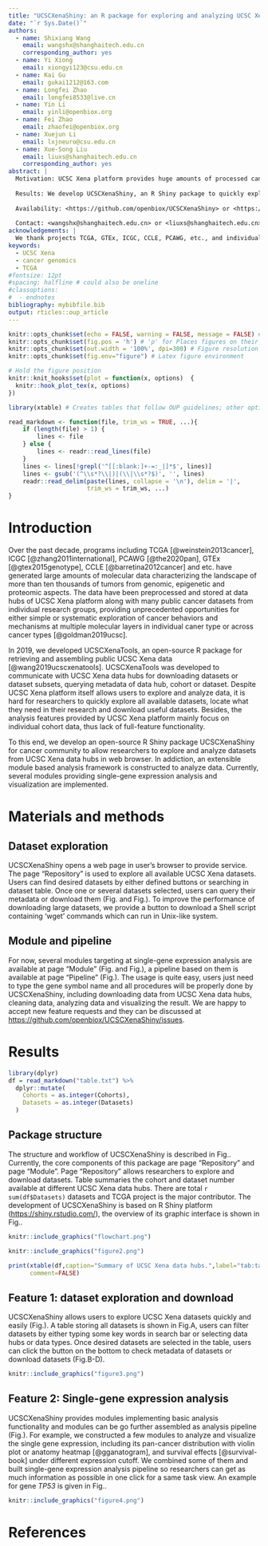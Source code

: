 ```yaml
---
title: "UCSCXenaShiny: an R package for exploring and analyzing UCSC Xena public datasets in web browser"
date: "`r Sys.Date()`"
authors:
  - name: Shixiang Wang
    email: wangshx@shanghaitech.edu.cn
    corresponding_author: yes
  - name: Yi Xiong
    email: xiongyi123@csu.edu.cn
  - name: Kai Gu
    email: gukai1212@163.com
  - name: Longfei Zhao
    email: longfei8533@live.cn
  - name: Yin Li
    email: yinli@openbiox.org
  - name: Fei Zhao
    email: zhaofei@openbiox.org
  - name: Xuejun Li
    email: lxjneuro@csu.edu.cn
  - name: Xue-Song Liu
    email: liuxs@shanghaitech.edu.cn
    corresponding_author: yes
abstract: |
  Motivation: UCSC Xena platform provides huge amounts of processed cancer omics data from big public projects like TCGA or individual reserach groups for enabling unprecedented research opportunities. In 2019, we developed UCSCXenaTools, an R package for retrieval of UCSC Xena data. However, an easier dataset exploration and analysis tool is still lack, especially for researchers without programming experience.
  
  Results: We develop UCSCXenaShiny, an R Shiny package to quickly explore, download all datasets from UCSC Xena data hubs. In addiction, a module based analysis framework is constructed to analyze and visualize data.
  
  Availability: <https://github.com/openbiox/UCSCXenaShiny> or <https://cran.r-project.org/package=UCSCXenaShiny>. 
  
  Contact: <wangshx@shanghaitech.edu.cn> or <liuxs@shanghaitech.edu.cn>.
acknowledgements: |
  We thank projects TCGA, GTEx, ICGC, CCLE, PCAWG, etc., and individual research groups for making cancer genomics data public. We thank UCSC Xena platform for providing data processing, integration and download.
keywords:
  - UCSC Xena
  - cancer genomics
  - TCGA
#fontsize: 12pt
#spacing: halfline # could also be oneline
#classoptions:
#  - endnotes
bibliography: mybibfile.bib
output: rticles::oup_article
---
```


```r
knitr::opts_chunk$set(echo = FALSE, warning = FALSE, message = FALSE) # By default, hide code; set to TRUE to see code
knitr::opts_chunk$set(fig.pos = 'h') # 'p' for Places figures on their own pages
knitr::opts_chunk$set(out.width = '100%', dpi=300) # Figure resolution and size
knitr::opts_chunk$set(fig.env="figure") # Latex figure environment

# Hold the figure position 
knitr::knit_hooks$set(plot = function(x, options)  {
  knitr::hook_plot_tex(x, options)
})

library(xtable) # Creates tables that follow OUP guidelines; other options, such as kable, may also be workable

read_markdown <- function(file, trim_ws = TRUE, ...){
    if (length(file) > 1) {
        lines <- file
    } else {
        lines <- readr::read_lines(file)
    }
    lines <- lines[!grepl('^[[:blank:]+-=:_|]*$', lines)]
    lines <- gsub('(^\\s*?\\|)|(\\|\\s*?$)', '', lines)
    readr::read_delim(paste(lines, collapse = '\n'), delim = '|', 
                      trim_ws = trim_ws, ...)
}
```

# Introduction

Over the past decade, programs including TCGA [@weinstein2013cancer], ICGC [@zhang2011international], PCAWG [@the2020pan], GTEx [@gtex2015genotype], CCLE [@barretina2012cancer] and etc. have generated large amounts of molecular data characterizing the landscape of more than ten thousands of tumors from genomic, epigenetic and proteomic aspects. The data have been preprocessed and stored at data hubs of UCSC Xena platform along with many public cancer datasets from individual research groups, providing unprecedented opportunities for either simple or systematic exploration of cancer behaviors and mechanisms at multiple molecular layers in individual caner type or across cancer types [@goldman2019ucsc].

In 2019, we developed UCSCXenaTools, an open-source R package for retrieving and assembling public UCSC Xena data [@wang2019ucscxenatools]. UCSCXenaTools was developed to communicate with UCSC Xena data hubs for downloading datasets or dataset subsets, querying metadata of data hub, cohort or dataset. Despite UCSC Xena platform itself allows users to explore and analyze data, it is hard for researchers to quickly explore all available datasets, locate what they need in their research and download useful datasets. Besides, the analysis features provided by UCSC Xena platform mainly focus on individual cohort data, thus lack of full-feature functionality.

To this end, we develop an open-source R Shiny package UCSCXenaShiny for cancer community to allow researchers to explore and analyze datasets from UCSC Xena data hubs in web browser. In addiction, an extensible module based analysis framework is constructed to analyze data. Currently, several modules providing single-gene expression analysis and visualization are implemented.

# Materials and methods

## Dataset exploration

UCSCXenaShiny opens a web page in user's browser to provide service. The page "Repository" is used to explore all available UCSC Xena datasets. Users can find desired datasets by either defined buttons or searching in dataset table. Once one or several datasets selected, users can query their metadata or download them (Fig.\ref{fig:fig1} and Fig.\ref{fig:fig3}). To improve the performance of downloading large datasets, we provide a button to download a Shell script containing 'wget' commands which can run in Unix-like system.

## Module and pipeline

For now, several modules targeting at single-gene expression analysis are available at page "Module" (Fig.\ref{fig:fig2} and Fig.\ref{fig:fig4}), a pipeline based on them is available at page "Pipeline" (Fig.\ref{fig:fig2}). The usage is quite easy, users just need to type the gene symbol name and all procedures will be properly done by UCSCXenaShiny, including downloading data from UCSC Xena data hubs, cleaning data, analyzing data and visualizing the result. We are happy to accept new feature requests and they can be discussed at <https://github.com/openbiox/UCSCXenaShiny/issues>.

# Results

```r
library(dplyr)
df = read_markdown("table.txt") %>% 
  dplyr::mutate(
    Cohorts = as.integer(Cohorts),
    Datasets = as.integer(Datasets)
  )
```

## Package structure

The structure and workflow of UCSCXenaShiny is described in Fig.\ref{fig:fig1}. Currently, the core components of this package are page "Repository" and page "Module". Page "Repository" allows researchers to explore and download datasets. Table \ref{tab:tab1} summaries the cohort and dataset number available at different UCSC Xena data hubs. There are total `r sum(df$Datasets)` datasets and TCGA project is the major contributor. The development of UCSCXenaShiny is based on R Shiny platform (<https://shiny.rstudio.com/>), the overview of its graphic interface is shown in Fig.\ref{fig:fig2}.

```r
knitr::include_graphics("flowchart.png")
```

```r
knitr::include_graphics("figure2.png")
```

```r
print(xtable(df,caption="Summary of UCSC Xena data hubs.",label="tab:tab1"),
      comment=FALSE)
```

## Feature 1: dataset exploration and download

UCSCXenaShiny allows users to explore UCSC Xena datasets quickly and easily (Fig.\ref{fig:fig3}). A table storing all datasets is shown in Fig.\ref{fig:fig3}A, users can filter datasets by either typing some key words in search bar or selecting data hubs or data types. Once desired datasets are selected in the table, users can click the button on the bottom to check metadata of datasets or download datasets (Fig.\ref{fig:fig3}B-D).

```r
knitr::include_graphics("figure3.png")
```

## Feature 2: Single-gene expression analysis

UCSCXenaShiny provides modules implementing basic analysis functionality and modules can be go further assembled as analysis pipeline (Fig.\ref{fig:fig1}). For example, we constructed a few modules to analyze and visualize the single gene expression, including its pan-cancer distribution with violin plot or anatomy heatmap [@gganatogram], and survival effects [@survival-book] under different expression cutoff. We combined some of them and built single-gene expression analysis pipeline so researchers can get as much information as possible in one click for a same task view. An example for gene *TP53* is given in Fig.\ref{fig:fig4}. 

```r
knitr::include_graphics("figure4.png")
```

# References
